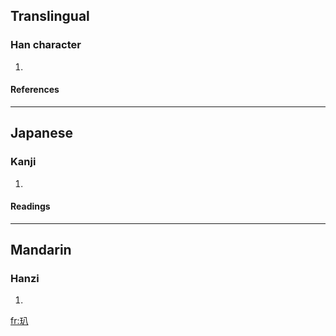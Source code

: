 ==Translingual==
===Han character===
{{Han char|rn=96|rad=玉|as=02|sn=6|four=|canj=一土金 (MGC), XX一土金 (XXMGC)}}
# {{defn|Han|sort=玉02}}
====References====
{{Han ref|kx=0727.100|dkj=20833|dj=1139.060|hdz=21101.090|uh=7390|ud=29584}}

----
==Japanese==
===Kanji===
{{ja-kanji|grade=|rs=玉02}}
# {{defn|Japanese}} 
====Readings====
{{ja-readings|on=[[はつ]] (hatsu), [[はち]] (hachi)|kun=}}

----
==Mandarin==
===Hanzi===
{{cmn-hanzi|pin=[[bā]] ([[ba1]])|wg=pa<sup>1</sup>}}
# {{defn|Mandarin}}

[[fr:玐]]